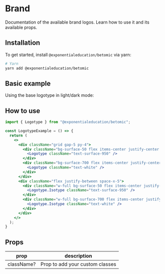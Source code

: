 
# Brand
Documentation of the available brand logos. Learn how to use it and its available props.

## Installation
To get started, install `@exponentialeducation/betomic` via yarn:

```bash
# Yarn
yarn add @exponentialeducation/betomic
```

## Basic example
Using the base logotype in light/dark mode:
<LogotypeExamples />

## How to use
```jsx highlight=7,10,15,18
import { Logotype } from "@exponentialeducation/betomic";

const LogotypeExample = () => {
  return (
    <>
      <div className="grid gap-5 py-4">
        <div className="bg-surface-50 flex items-center justify-center py-8 rounded-md">
          <Logotype className="text-surface-950" />
        </div>
        <div className="bg-surface-700 flex items-center justify-center py-8 rounded-md">
          <Logotype className="text-white" />
        </div>
      </div>
      <div className="flex justify-between space-x-5">
        <div className="w-full bg-surface-50 flex items-center justify-center p-10 rounded-md">
          <Logotype.Isotype className="text-surface-950" />
        </div>
        <div className="w-full bg-surface-700 flex items-center justify-center p-10 rounded-md">
          <Logotype.Isotype className="text-white" />
        </div>
      </div>
    </>
  );
}
```

## Props
<table className="min-w-full divide-y divide-gray-200">
  <thead>
    <tr>
      <th scope="col" className="border-l-0 border-r-0 px-6 py-3 text-left text-xs font-medium text-gray-500 uppercase tracking-wider">
        prop
      </th>
      <th scope="col" className="border-l-0 border-r-0 px-6 py-3 text-left text-xs font-medium text-gray-500 uppercase tracking-wider">
        description
      </th>
    </tr>
  </thead>
  <tbody className="divide-y divide-gray-200">
    <tr>
      <td className="border-l-0 border-r-0 px-6 py-4 text-sm font-medium text-gray-500">
        className?
      </td>
      <td className="border-l-0 border-r-0 px-6 py-4 text-sm font-medium text-gray-500">
        Prop to add your custom classes
      </td>
    </tr>
  </tbody>
</table>
